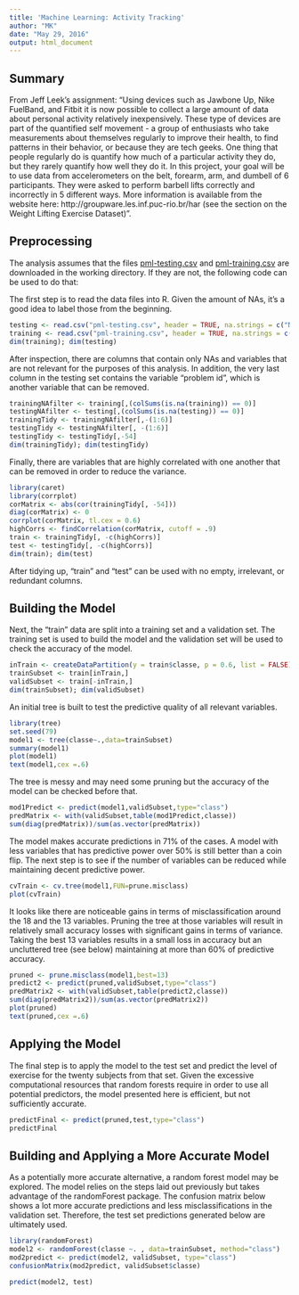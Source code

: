 ```yaml
---
title: 'Machine Learning: Activity Tracking'
author: "MK"
date: "May 29, 2016"
output: html_document
---
```


## Summary

From Jeff Leek's assignment: "Using devices such as Jawbone Up, Nike FuelBand, and Fitbit it is now possible to collect a large amount of data about personal activity relatively inexpensively. These type of devices are part of the quantified self movement - a group of enthusiasts who take measurements about themselves regularly to improve their health, to find patterns in their behavior, or because they are tech geeks. One thing that people regularly do is quantify how much of a particular activity they do, but they rarely quantify how well they do it. In this project, your goal will be to use data from accelerometers on the belt, forearm, arm, and dumbell of 6 participants. They were asked to perform barbell lifts correctly and incorrectly in 5 different ways. More information is available from the website here: http://groupware.les.inf.puc-rio.br/har (see the section on the Weight Lifting Exercise Dataset)".

## Preprocessing

The analysis assumes that the files [pml-testing.csv](https://d396qusza40orc.cloudfront.net/predmachlearn/pml-training.csv) and [pml-training.csv](https://d396qusza40orc.cloudfront.net/predmachlearn/pml-testing.csv) are downloaded in the working directory. If they are not, the following code can be used to do that:

The first step is to read the data files into R. Given the amount of NAs, it's a good idea to label those from the beginning.

```r
testing <- read.csv("pml-testing.csv", header = TRUE, na.strings = c("NA",""))
training <- read.csv("pml-training.csv", header = TRUE, na.strings = c("NA",""))
dim(training); dim(testing)
```

After inspection, there are columns that contain only NAs and variables that are not relevant for the purposes of this analysis. In addition, the very last column in the testing set contains the variable "problem id", which is another variable that can be removed. 

```r
trainingNAfilter <- training[,(colSums(is.na(training)) == 0)]
testingNAfilter <- testing[,(colSums(is.na(testing)) == 0)]
trainingTidy <- trainingNAfilter[,-(1:6)]
testingTidy <- testingNAfilter[, -(1:6)]
testingTidy <- testingTidy[,-54]
dim(trainingTidy); dim(testingTidy)
```

Finally, there are variables that are highly correlated with one another that can be removed in order to reduce the variance.

```r
library(caret)
library(corrplot)
corMatrix <- abs(cor(trainingTidy[, -54]))
diag(corMatrix) <- 0
corrplot(corMatrix, tl.cex = 0.6)
highCorrs <- findCorrelation(corMatrix, cutoff = .9)
train <- trainingTidy[, -c(highCorrs)]
test <- testingTidy[, -c(highCorrs)]
dim(train); dim(test)
```

After tidying up, "train" and "test" can be used with no empty, irrelevant, or redundant columns.

## Building the Model

Next, the "train" data are split into a training set and a validation set. The training set is used to build the model and the validation set will be used to check the accuracy of the model.

```r
inTrain <- createDataPartition(y = train$classe, p = 0.6, list = FALSE)
trainSubset <- train[inTrain,]
validSubset <- train[-inTrain,]
dim(trainSubset); dim(validSubset)
```

An initial tree is built to test the predictive quality of all relevant variables.

```r
library(tree)
set.seed(79)
model1 <- tree(classe~.,data=trainSubset)
summary(model1)
plot(model1)
text(model1,cex =.6)
```

The tree is messy and may need some pruning but the accuracy of the model can be checked before that.

```r
mod1Predict <- predict(model1,validSubset,type="class")
predMatrix <- with(validSubset,table(mod1Predict,classe))
sum(diag(predMatrix))/sum(as.vector(predMatrix))
```

The model makes accurate predictions in 71% of the cases. A model with less variables that has predictive power over 50% is still better than a coin flip. The next step is to see if the number of variables can be reduced while maintaining decent predictive power.

```r
cvTrain <- cv.tree(model1,FUN=prune.misclass)
plot(cvTrain)
```

It looks like there are noticeable gains in terms of misclassification around the 18 and the 13 variables. Pruning the tree at those variables will result in relatively small accuracy losses with significant gains in terms of variance. Taking the best 13 variables results in a small loss in accuracy but an uncluttered tree (see below) maintaining at more than 60% of predictive accuracy. 

```r
pruned <- prune.misclass(model1,best=13)
predict2 <- predict(pruned,validSubset,type="class")
predMatrix2 <- with(validSubset,table(predict2,classe))
sum(diag(predMatrix2))/sum(as.vector(predMatrix2))
plot(pruned)
text(pruned,cex =.6)
```

##      Applying the Model

The final step is to apply the model to the test set and predict the level of exercise for the twenty subjects from that set. Given the excessive computational resources that random forests require in order to use all potential predictors, the model presented here is efficient, but not sufficiently accurate. 

```r
predictFinal <- predict(pruned,test,type="class")
predictFinal
```

## Building and Applying a More Accurate Model

As a potentially more accurate alternative, a random forest model may be explored. The model relies on the steps laid out previously but takes advantage of the randomForest package. The confusion matrix below shows a lot more accurate predictions and less misclassifications in the validation set. Therefore, the test set predictions generated below are ultimately used.

```r
library(randomForest)
model2 <- randomForest(classe ~. , data=trainSubset, method="class")
mod2predict <- predict(model2, validSubset, type="class")
confusionMatrix(mod2predict, validSubset$classe)

predict(model2, test)
```